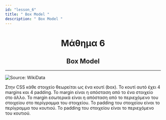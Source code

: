 ```yaml
---
id: "lesson_6"
title: " Box Model "
description: " Box Model "
---
```


<h1 style="text-align: center;"> Μάθημα 6 </h1>

<h2 style="text-align: center;"> Box Model </h2>

---

![Source: WikiData](https://cloud-5trzvansa-hack-club-bot.vercel.app/0image.png)

Στην CSS κάθε στοιχείο θεωρείται ως ένα κουτί (box). 
Το κουτί αυτό έχει 4 margins και 4 padding. 
Το margin είναι η απόσταση από το ένα στοιχείο στο άλλο. 
Το margin εσωτερικά είναι η απόσταση από το περιεχόμενο του στοιχείου στο περίγραμμα του στοιχείου. 
Το padding του στοιχείου είναι το περίγραμμα του κουτιού. 
Το padding του στοιχείου είναι το περιεχόμενο του κουτιού.